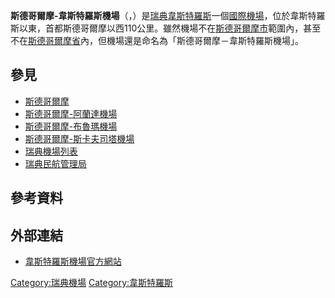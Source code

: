 {{Infobox Airport
|airport_name      = 斯德哥爾摩-韋斯特羅斯機場
|nativename   = Stockholm-Västerås flygplats
|photo        = ESOW från parkeringen.jpg
|IATA         = VST
|ICAO         = ESOW
|type         = 公用
|owner        =
|run by     = 韋斯特羅斯機場公司
|city  = 韋斯特羅斯
|distance to city=韋斯特羅斯─10公里<br/>斯德哥爾摩─110公里
|location     = 韋斯特羅斯
|elevation  = 6米
|coordinates  = {{Coord|59|35|22|N|16|38|01|E|type:airport|display=inline,title}}
|website      = [http://www.vasterasflygplats.se/ http://www.vasterasflygplats.se/]
|metric-elev  =
|metric-rwy   =
|runway1_heading    = 01/19
|runway1_feet = 8,468
|runway1_meter = 2,581
|runway1_surface  = 瀝青鋪成
|stat-year = 2009年
|stat_passenger = 174,496<ref name="tppaxstat09">[http://www.transportstyrelsen.se/Global/Luftfart/Statistik/Pax-dec09.pdf?epslanguage=sv Transportstyrelsen - Trafikstatistik 2009 (Passagerarstatistik)] {{webarchive|url=https://web.archive.org/web/20111006142733/http://www.transportstyrelsen.se/Global/Luftfart/Statistik/Pax-dec09.pdf?epslanguage=sv |date=2011-10-06 }}</ref>
|stat1-header = 國際乘客
|stat1-data = 174,257<ref name="tppaxstat09"/>
|stat2-header = 國內乘客
|stat2-data = 239<ref name="tppaxstat09"/>
|stat3-header = 降落次數
|stat3-data = 15,193<ref>[http://www.transportstyrelsen.se/Global/Luftfart/Statistik/Landningar-dec09.pdf?epslanguage=sv Transportstyrelsen - Trafikstatistik 2009 (Landningsstatistik)] {{webarchive|url=https://web.archive.org/web/20111006142758/http://www.transportstyrelsen.se/Global/Luftfart/Statistik/Landningar-dec09.pdf?epslanguage=sv |date=2011-10-06 }}</ref>
}}
'''斯德哥爾摩-韋斯特羅斯機場'''（{{lang-sv|Stockholm-Västerås flygplats}}，{{airport codes|VST|ESOW}}）是[[瑞典|瑞典]][[韋斯特羅斯|韋斯特羅斯]]一個[[國際機場|國際機場]]，位於韋斯特羅斯以東，首都斯德哥爾摩以西110公里。雖然機場不在[[斯德哥爾摩市|斯德哥爾摩市]]範圍內，甚至不在[[斯德哥爾摩省|斯德哥爾摩省]]內，但機場還是命名為「斯德哥爾摩－韋斯特羅斯機場」。

==參見== 
*[[斯德哥爾摩|斯德哥爾摩]]
*[[斯德哥爾摩-阿蘭達機場|斯德哥爾摩-阿蘭達機場]]
*[[斯德哥爾摩-布魯瑪機場|斯德哥爾摩-布魯瑪機場]]
*[[斯德哥爾摩-斯卡夫司塔機場|斯德哥爾摩-斯卡夫司塔機場]]
*[[瑞典機場列表|瑞典機場列表]]
*[[瑞典民航管理局|瑞典民航管理局]]

==參考資料==
{{reflist}}

==外部連結==
{{commonscat|Stockholm-Västerås Airport}}
*[http://vasterasairport.se/ 韋斯特羅斯機場官方網站]{{Wayback|url=http://vasterasairport.se/ |date=20210129080056 }}


[[Category:瑞典機場|Category:瑞典機場]]
[[Category:韋斯特羅斯|Category:韋斯特羅斯]]